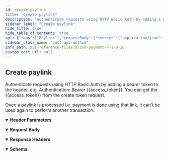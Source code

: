 ```yaml
---
id: create-paylink
title: "Create paylink"
description: "Authenticate requests using HTTP Basic Auth by adding a bearer token to the header, e.g. Authentication: Bearer {{access_token}}. You can get the {{access_token}} from the create token request."
sidebar_label: "Create paylink"
hide_title: true
hide_table_of_contents: true
api: {"tags":["Paylink"],"requestBody":{"content":{"application/json":{"schema":{"type":"object","x-examples":{"Example 1":{"payment_method":["credit-card","open-banking"],"transaction_type":"SALE","full_name":"Test Developer","email":"testdeveloper@gmail.com","mobile_number":"9123908567","transaction_unique":"fyr7894","is_decide_amount":true,"amount":1,"reminder":true,"reminder_interval_count":2,"reminder_interval_frequency":"days","notes":"test note","notification_url":"https://mydomain.com/notification"}},"properties":{"payment_method":{"type":"array","description":"Can be one or more of the following:\n\n- credit-card\n- direct-debit\n- open-banking ","items":{"type":"string"}},"transaction_type":{"type":"string","description":"Can be one of the following:\n\n- SALE\n- PREAUTH\n- VERIFY CARD"},"full_name":{"type":"string","description":"Customer full name.\n"},"email":{"type":"string","description":"Customer email.\n"},"mobile_number":{"type":"string","description":"Customer mobile number.\n"},"transaction_unique":{"type":"string","description":"Unique transaction string.\n"},"is_decide_amount":{"type":"boolean","description":"If customer will decide amount:\n\n- true\n- false "},"amount":{"type":"integer","description":"Transaction amount.\n"},"reminder":{"type":"boolean","description":"If reminder will be sent to customer:\n\n- true\n- false (default value)"},"reminder_interval_count":{"type":"integer","description":"If reminder is true, then need to mention the number of days/weeks\n"},"reminder_interval_frequency":{"type":"string","description":"If reminder is true, then need to mention the interval frequency. It can be one of the following:\n\n- days\n- week"},"notes":{"type":"string","description":"Add any note to describe the Paylink request to the customer.\n"},"notification_url":{"type":"string","description":"POST URL on your domain, where Blink will send status updates when the transaction status is changed e.g. https://mydomain.com/notification."}}},"examples":{"Example":{"value":{"payment_method":["credit-card","open-banking"],"transaction_type":"SALE","full_name":"Test Developer","email":"testdeveloper@gmail.com","mobile_number":"9123908567","transaction_unique":"fyr7894","is_decide_amount":true,"amount":1,"reminder":true,"reminder_interval_count":2,"reminder_interval_frequency":"days","notes":"test note","notification_url":"https://mydomain.com/notification"}}}}},"description":""},"parameters":[{"name":"Authorization","in":"header","schema":{"type":"string"},"example":"Bearer eyJ0eXAiOiJKV1QiLCJhbG...","description":"Bearer {{access_token}}","required":true},{"schema":{"type":"string"},"in":"header","name":"Content-Type","description":"application/json","required":true}],"responses":{"201":{"description":"","headers":{},"content":{"application/json":{"schema":{"type":"object","properties":{"id":{"type":"integer"},"paylink_url":{"type":"string"},"transaction_unique":{"type":"string"}}},"examples":{"Example":{"value":{"id":123,"paylink_url":"https://secure.blinkpayment.co.uk/secondstore/l/5jkigj","transaction_unique":"fyr7894"}}}}}}},"description":"Authenticate requests using HTTP Basic Auth by adding a bearer token to the header, e.g. Authentication: Bearer {{access_token}}. You can get the {{access_token}} from the create token request.\n\nOnce a paylink is processed i.e. payment is done using that link, it can’t be used again to perform another transaction.","operationId":"create-paylink","method":"post","path":"/api/paylink/v1/paylinks","servers":[{"url":"https://secure.blinkpayment.co.uk"},{"url":"https://gateway2.blinkpayment.co.uk"}],"security":[{"access_token":[]}],"securitySchemes":{"access_token":{"name":"Authorization","type":"apiKey","in":"header","description":"All requests apart from /api/pay/v1/tokens require an authorization header in the form of a bearer access_token. See the token endpoint documentation for further information."}},"jsonRequestBodyExample":{"payment_method":["string"],"transaction_type":"string","full_name":"string","email":"string","mobile_number":"string","transaction_unique":"string","is_decide_amount":true,"amount":0,"reminder":true,"reminder_interval_count":0,"reminder_interval_frequency":"string","notes":"string","notification_url":"string"},"info":{"title":"Blink Payment v1.0.20","description":"Blink Payment API Docs","version":"1.0.0","contact":{"name":"Blink Payment","email":"developers@blinkpayment.co.uk","url":"blinkpayment.co.uk"},"license":{"name":"MIT License","url":"https://opensource.org/licenses/MIT"}},"postman":{"name":"Create paylink","description":{"content":"Authenticate requests using HTTP Basic Auth by adding a bearer token to the header, e.g. Authentication: Bearer {{access_token}}. You can get the {{access_token}} from the create token request.\n\nOnce a paylink is processed i.e. payment is done using that link, it can’t be used again to perform another transaction.","type":"text/plain"},"url":{"path":["api","paylink","v1","paylinks"],"host":["{{baseUrl}}"],"query":[],"variable":[]},"header":[{"key":"Content-Type","value":"application/json"},{"key":"Accept","value":"application/json"}],"method":"POST","body":{"mode":"raw","raw":"\"\"","options":{"raw":{"language":"json"}}}}}
sidebar_class_name: "post api-method"
info_path: api-reference-files/blink-payment-v-1-0-20
custom_edit_url: null
---
```



## Create paylink



Authenticate requests using HTTP Basic Auth by adding a bearer token to the header, e.g. Authentication: Bearer {{access_token}}. You can get the {{access_token}} from the create token request.

Once a paylink is processed i.e. payment is done using that link, it can’t be used again to perform another transaction.

<details style={{"marginBottom":"1rem"}} data-collapsed={false} open={true}><summary style={{}}><strong>Header Parameters</strong></summary><div><ul><ParamsItem className={"paramsItem"} param={{"name":"Authorization","in":"header","schema":{"type":"string"},"example":"Bearer eyJ0eXAiOiJKV1QiLCJhbG...","description":"Bearer {{access_token}}","required":true}}></ParamsItem><ParamsItem className={"paramsItem"} param={{"schema":{"type":"string"},"in":"header","name":"Content-Type","description":"application/json","required":true}}></ParamsItem></ul></div></details><MimeTabs><TabItem label={"application/json"} value={"application/json-schema"}><details style={{}} data-collapsed={false} open={true}><summary style={{"textAlign":"left"}}><strong>Request Body</strong></summary><div style={{"textAlign":"left","marginLeft":"1rem"}}></div><ul style={{"marginLeft":"1rem"}}><SchemaItem collapsible={false} name={"payment_method"} required={false} schemaName={"string[]"} qualifierMessage={undefined} schema={{"type":"array","description":"Can be one or more of the following:\n\n- credit-card\n- direct-debit\n- open-banking ","items":{"type":"string"}}}></SchemaItem><SchemaItem collapsible={false} name={"transaction_type"} required={false} schemaName={"string"} qualifierMessage={undefined} schema={{"type":"string","description":"Can be one of the following:\n\n- SALE\n- PREAUTH\n- VERIFY CARD"}}></SchemaItem><SchemaItem collapsible={false} name={"full_name"} required={false} schemaName={"string"} qualifierMessage={undefined} schema={{"type":"string","description":"Customer full name.\n"}}></SchemaItem><SchemaItem collapsible={false} name={"email"} required={false} schemaName={"string"} qualifierMessage={undefined} schema={{"type":"string","description":"Customer email.\n"}}></SchemaItem><SchemaItem collapsible={false} name={"mobile_number"} required={false} schemaName={"string"} qualifierMessage={undefined} schema={{"type":"string","description":"Customer mobile number.\n"}}></SchemaItem><SchemaItem collapsible={false} name={"transaction_unique"} required={false} schemaName={"string"} qualifierMessage={undefined} schema={{"type":"string","description":"Unique transaction string.\n"}}></SchemaItem><SchemaItem collapsible={false} name={"is_decide_amount"} required={false} schemaName={"boolean"} qualifierMessage={undefined} schema={{"type":"boolean","description":"If customer will decide amount:\n\n- true\n- false "}}></SchemaItem><SchemaItem collapsible={false} name={"amount"} required={false} schemaName={"integer"} qualifierMessage={undefined} schema={{"type":"integer","description":"Transaction amount.\n"}}></SchemaItem><SchemaItem collapsible={false} name={"reminder"} required={false} schemaName={"boolean"} qualifierMessage={undefined} schema={{"type":"boolean","description":"If reminder will be sent to customer:\n\n- true\n- false (default value)"}}></SchemaItem><SchemaItem collapsible={false} name={"reminder_interval_count"} required={false} schemaName={"integer"} qualifierMessage={undefined} schema={{"type":"integer","description":"If reminder is true, then need to mention the number of days/weeks\n"}}></SchemaItem><SchemaItem collapsible={false} name={"reminder_interval_frequency"} required={false} schemaName={"string"} qualifierMessage={undefined} schema={{"type":"string","description":"If reminder is true, then need to mention the interval frequency. It can be one of the following:\n\n- days\n- week"}}></SchemaItem><SchemaItem collapsible={false} name={"notes"} required={false} schemaName={"string"} qualifierMessage={undefined} schema={{"type":"string","description":"Add any note to describe the Paylink request to the customer.\n"}}></SchemaItem><SchemaItem collapsible={false} name={"notification_url"} required={false} schemaName={"string"} qualifierMessage={undefined} schema={{"type":"string","description":"POST URL on your domain, where Blink will send status updates when the transaction status is changed e.g. https://mydomain.com/notification."}}></SchemaItem></ul></details></TabItem></MimeTabs><div><ApiTabs><TabItem label={"201"} value={"201"}><div></div><details style={{"textAlign":"left","marginBottom":"1rem"}} data-collaposed={true} open={false}><summary style={{}}><strong>Response Headers</strong></summary><ul style={{"marginLeft":"1rem"}}></ul></details><div><MimeTabs schemaType={"response"}><TabItem label={"application/json"} value={"application/json"}><SchemaTabs><TabItem label={"Schema"} value={"Schema"}><details style={{}} data-collapsed={false} open={true}><summary style={{"textAlign":"left"}}><strong>Schema</strong></summary><div style={{"textAlign":"left","marginLeft":"1rem"}}></div><ul style={{"marginLeft":"1rem"}}><SchemaItem collapsible={false} name={"id"} required={false} schemaName={"integer"} qualifierMessage={undefined} schema={{"type":"integer"}}></SchemaItem><SchemaItem collapsible={false} name={"paylink_url"} required={false} schemaName={"string"} qualifierMessage={undefined} schema={{"type":"string"}}></SchemaItem><SchemaItem collapsible={false} name={"transaction_unique"} required={false} schemaName={"string"} qualifierMessage={undefined} schema={{"type":"string"}}></SchemaItem></ul></details></TabItem><TabItem label={"Example (from schema)"} value={"Example (from schema)"}><ResponseSamples responseExample={"{\n  \"id\": 0,\n  \"paylink_url\": \"string\",\n  \"transaction_unique\": \"string\"\n}"} language={"json"}></ResponseSamples></TabItem><TabItem label={"Example"} value={"Example"}><ResponseSamples responseExample={"{\n  \"id\": 123,\n  \"paylink_url\": \"https://secure.blinkpayment.co.uk/secondstore/l/5jkigj\",\n  \"transaction_unique\": \"fyr7894\"\n}"} language={"json"}></ResponseSamples></TabItem></SchemaTabs></TabItem></MimeTabs></div></TabItem></ApiTabs></div>
      